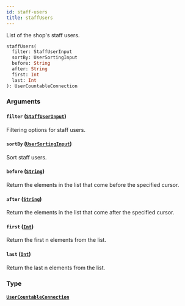 ```yaml
---
id: staff-users
title: staffUsers
---
```



List of the shop's staff users.

```graphql
staffUsers(
  filter: StaffUserInput
  sortBy: UserSortingInput
  before: String
  after: String
  first: Int
  last: Int
): UserCountableConnection
```


### Arguments

#### `filter` ([`StaffUserInput`](../../../developer/api-reference/inputs/staff-user-input))

Filtering options for staff users.


#### `sortBy` ([`UserSortingInput`](../../../developer/api-reference/inputs/user-sorting-input))

Sort staff users.


#### `before` ([`String`](../../../developer/api-reference/scalars/string))

Return the elements in the list that come before the specified cursor.


#### `after` ([`String`](../../../developer/api-reference/scalars/string))

Return the elements in the list that come after the specified cursor.


#### `first` ([`Int`](../../../developer/api-reference/scalars/int))

Return the first n elements from the list.


#### `last` ([`Int`](../../../developer/api-reference/scalars/int))

Return the last n elements from the list.


### Type

#### [`UserCountableConnection`](../../../developer/api-reference/objects/user-countable-connection) 






